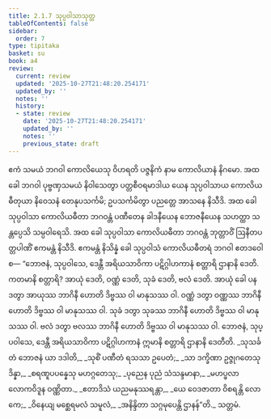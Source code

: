 ```yaml
---
title: 2.1.7 သုပ္ပဝါသာသုတ္တ
tableOfContents: false
sidebar:
  order: 7
type: tipitaka
basket: su
book: a4
review:
  current: review
  updated: '2025-10-27T21:48:20.254171'
  updated_by: ''
  notes: ''
  history:
  - state: review
    date: '2025-10-27T21:48:20.254171'
    updated_by: ''
    notes: ''
    previous_state: draft
---
```



<ReviewStatus review={frontmatter.review} showDetails={true} />

<HypothesisAnnotation frontmatter={frontmatter} />

<DynamicBreadcrumb />

<Division number="57" book="a4" e="ch" v="15" p="373">

<Paragraph number="417" book="a4">
ဧကံ သမယံ ဘဂဝါ ကောလိယေသု ဝိဟရတိ ပဇ္ဇနိကံ နာမ ကောလိယာနံ နိဂမော. အထ ခေါ ဘဂဝါ ပုဗ္ဗဏှသမယံ နိဝါသေတွာ ပတ္တစီဝရမာဒါယ ယေန သုပ္ပဝါသာယ ကောလိယဓီတုယာ နိဝေသနံ တေနုပသင်္ကမိ; ဥပသင်္ကမိတွာ ပညတ္တေ အာသနေ နိသီဒိ. အထ ခေါ သုပ္ပဝါသာ ကောလိယဓီတာ ဘဂဝန္တံ ပဏီတေန ခါဒနီယေန ဘောဇနီယေန သဟတ္ထာ သန္တပ္ပေသိ သမ္ပဝါရေသိ. အထ ခေါ သုပ္ပဝါသာ ကောလိယဓီတာ ဘဂဝန္တံ ဘုတ္တာဝိံ ဩနီတပတ္တပါဏိံ ဧကမန္တံ နိသီဒိ. ဧကမန္တံ နိသိန္နံ ခေါ သုပ္ပဝါသံ ကောလိယဓီတရံ ဘဂဝါ ဧတဒဝေါစ—
</Paragraph>

<Paragraph number="418" book="a4">
“ဘောဇနံ, သုပ္ပဝါသေ, ဒေန္တီ အရိယသာဝိကာ ပဋိဂ္ဂါဟကာနံ စတ္တာရိ ဌာနာနိ ဒေတိ. ကတမာနိ စတ္တာရိ? အာယုံ ဒေတိ, ဝဏ္ဏံ ဒေတိ, သုခံ ဒေတိ, ဗလံ ဒေတိ. အာယုံ ခေါ ပန ဒတွာ အာယုဿ ဘာဂိနီ ဟောတိ ဒိဗ္ဗဿ ဝါ မာနုသဿ ဝါ. ဝဏ္ဏံ ဒတွာ ဝဏ္ဏဿ ဘာဂိနီ ဟောတိ ဒိဗ္ဗဿ ဝါ မာနုသဿ ဝါ. သုခံ ဒတွာ သုခဿ ဘာဂိနီ ဟောတိ ဒိဗ္ဗဿ ဝါ မာနုသဿ ဝါ. ဗလံ ဒတွာ ဗလဿ ဘာဂိနီ ဟောတိ ဒိဗ္ဗဿ ဝါ မာနုသဿ ဝါ. ဘောဇနံ, သုပ္ပဝါသေ, ဒေန္တီ အရိယသာဝိကာ ပဋိဂ္ဂါဟကာနံ ဣမာနိ စတ္တာရိ ဌာနာနိ ဒေတီတိ.
</Paragraph>

<Paragraph number="419" type="verses" book="a4">
_သုသင်္ခတံ ဘောဇနံ ယာ ဒဒါတိ,_  
_သုစိံ ပဏီတံ ရသသာ ဥပေတံ;_  
_သာ ဒက္ခိဏာ ဥဇ္ဇုဂတေသု ဒိန္နာ,_  
_စရဏူပပန္နေသု မဟဂ္ဂတေသု;_  
_ပုညေန ပုညံ သံသန္ဒမာနာ,_  
_မဟပ္ဖလာ လောကဝိဒူန ဝဏ္ဏိတာ._  

</Paragraph>

<Paragraph number="420" type="verses" book="a4">
_ဧတာဒိသံ ယညမနုဿရန္တာ,_  
_ယေ ဝေဒဇာတာ ဝိစရန္တိ လောကေ;_  
_ဝိနေယျ မစ္ဆေရမလံ သမူလံ,_  
_အနိန္ဒိတာ သဂ္ဂမုပေန္တိ ဌာနန်”တိ._  


</Paragraph>
</Division>

<Paragraph number="421" type="center" book="a4">
သတ္တမံ.
</Paragraph>